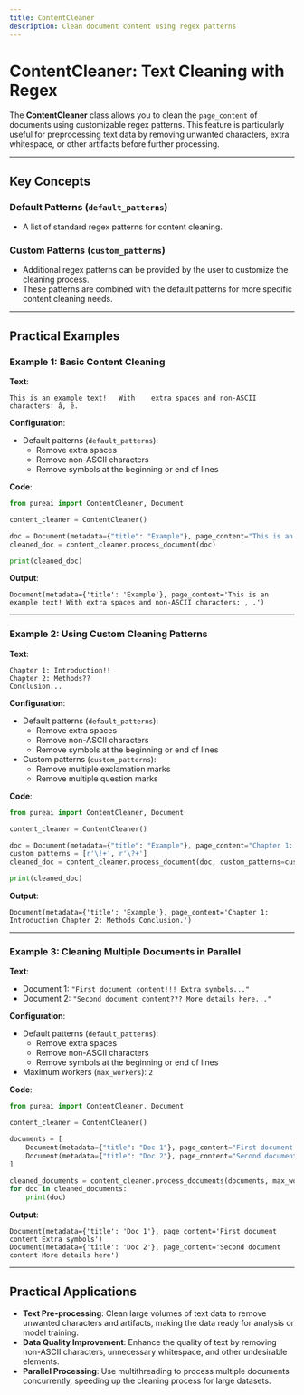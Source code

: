 ```yaml
---
title: ContentCleaner
description: Clean document content using regex patterns
---
```


# ContentCleaner: Text Cleaning with Regex

The **ContentCleaner** class allows you to clean the `page_content` of documents using customizable regex patterns. This feature is particularly useful for preprocessing text data by removing unwanted characters, extra whitespace, or other artifacts before further processing.

---

## Key Concepts

### Default Patterns (`default_patterns`)

- A list of standard regex patterns for content cleaning.

### Custom Patterns (`custom_patterns`)

- Additional regex patterns can be provided by the user to customize the cleaning process.
- These patterns are combined with the default patterns for more specific content cleaning needs.

---

## Practical Examples

### Example 1: Basic Content Cleaning

**Text**:
```plaintext
This is an example text!   With    extra spaces and non-ASCII characters: â, ê.
```

**Configuration**:
- Default patterns (`default_patterns`):
  - Remove extra spaces
  - Remove non-ASCII characters
  - Remove symbols at the beginning or end of lines

**Code**:
```python
from pureai import ContentCleaner, Document

content_cleaner = ContentCleaner()

doc = Document(metadata={"title": "Example"}, page_content="This is an example text!   With    extra spaces and non-ASCII characters: â, ê.")
cleaned_doc = content_cleaner.process_document(doc)

print(cleaned_doc)
```

**Output**:
```plaintext
Document(metadata={'title': 'Example'}, page_content='This is an example text! With extra spaces and non-ASCII characters: , .')
```

---

### Example 2: Using Custom Cleaning Patterns

**Text**:
```plaintext
Chapter 1: Introduction!!
Chapter 2: Methods??
Conclusion...
```

**Configuration**:
- Default patterns (`default_patterns`):
  - Remove extra spaces
  - Remove non-ASCII characters
  - Remove symbols at the beginning or end of lines
- Custom patterns (`custom_patterns`):
  - Remove multiple exclamation marks
  - Remove multiple question marks

**Code**:
```python
from pureai import ContentCleaner, Document

content_cleaner = ContentCleaner()

doc = Document(metadata={"title": "Example"}, page_content="Chapter 1: Introduction!!\nChapter 2: Methods??\nConclusion...")
custom_patterns = [r'\!+', r'\?+']
cleaned_doc = content_cleaner.process_document(doc, custom_patterns=custom_patterns)

print(cleaned_doc)
```

**Output**:
```plaintext
Document(metadata={'title': 'Example'}, page_content='Chapter 1: Introduction Chapter 2: Methods Conclusion.')
```

---

### Example 3: Cleaning Multiple Documents in Parallel

**Text**:
- Document 1: `"First document content!!! Extra symbols..."`
- Document 2: `"Second document content??? More details here..."`

**Configuration**:
- Default patterns (`default_patterns`):
  - Remove extra spaces
  - Remove non-ASCII characters
  - Remove symbols at the beginning or end of lines
- Maximum workers (`max_workers`): `2`

**Code**:
```python
from pureai import ContentCleaner, Document

content_cleaner = ContentCleaner()

documents = [
    Document(metadata={"title": "Doc 1"}, page_content="First document content!!! Extra symbols..."),
    Document(metadata={"title": "Doc 2"}, page_content="Second document content??? More details here...")
]

cleaned_documents = content_cleaner.process_documents(documents, max_workers=2)
for doc in cleaned_documents:
    print(doc)
```

**Output**:
```plaintext
Document(metadata={'title': 'Doc 1'}, page_content='First document content Extra symbols')
Document(metadata={'title': 'Doc 2'}, page_content='Second document content More details here')
```

---

## Practical Applications

- **Text Pre-processing**: Clean large volumes of text data to remove unwanted characters and artifacts, making the data ready for analysis or model training.
- **Data Quality Improvement**: Enhance the quality of text by removing non-ASCII characters, unnecessary whitespace, and other undesirable elements.
- **Parallel Processing**: Use multithreading to process multiple documents concurrently, speeding up the cleaning process for large datasets.



